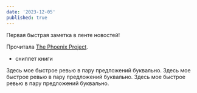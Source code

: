 ```yaml
---
date: '2023-12-05'
published: true
---
```


Первая быстрая заметка в ленте новостей!

Прочитала <a href="https://www.goodreads.com/book/show/38191426-the-phoenix-project" rel="noopener nofollow">The Phoenix Project</a>.

+ сниппет книги

Здесь мое быстрое ревью в пару предложений буквально. Здесь мое быстрое ревью в пару предложений буквально.
Здесь мое быстрое ревью в пару предложений буквально. 

